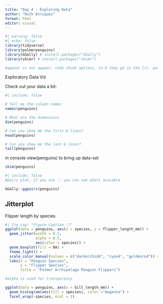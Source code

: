 ```yaml
---
title: "Day 4 - Exploring Data"
author: "Ruth Enriquez"
format: html
editor: visual
---
```


```r
#| warning: false
#| echo: false
library(tidyverse)
library(palmerpenguins)
library(GGally) # install.packages("GGally")
library(skimr) # install.packages("skimr")

#appear vs not appear, code chunk options, in R they go in the {r}, quarto its #| warning: false, use #| echo: false so code doesn't show up
```

Exploratory Data Viz

Check out your data a bit:

```r
#| include: false

# Tell me the column names
names(penguins)

# What are the dimensions
dim(penguins)

# Can you show me the first 6 lines?
head(penguins)

# Can you show me the last 6 lines?
tail(penguins)
```

in console view(penguins) to bring up data-set

```r
skim(penguins)
```

```r
#| include: false
#pairs plot, if you use :: you can see whats avaiable

GGally::ggpairs(penguins)
```

## Jitterplot

Flipper length by species

```r
#| fig.cap: "Figure Caption :)"
ggplot(data = penguins, aes(x = species, y = flipper_length_mm)) + 
  geom_jitter(width = 0.2,
              alpha = 0.5,
              aes(color = species)) + 
  geom_boxplot(fill = NA) +
  theme_light() +
  scale_color_manual(values = c("darkorchid4", "cyan4", "goldenrod")) +
  labs(x = "Penguin Species",
       y = "Flipper Species",
       title = "Palmer Archipelago Penguin Flippers")

#alpha is used for transparency
```

```r
ggplot(data = penguins, aes(x = bill_length_mm)) +
  geom_histogram(aes(fill = species), color ="magenta") +
  facet_wrap(~species, ncol = 1)
```


